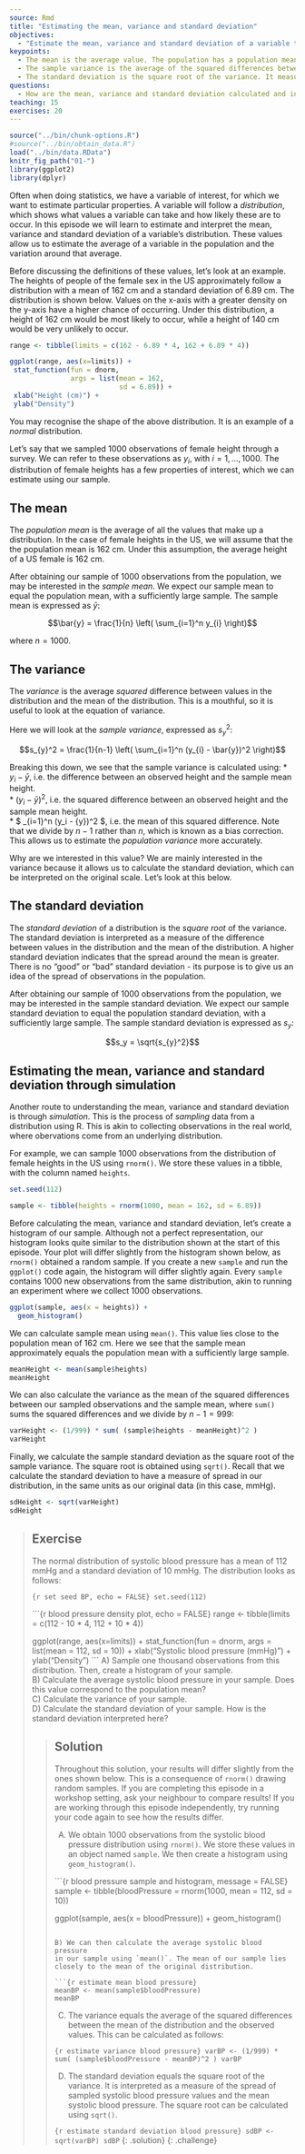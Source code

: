 ---
source: Rmd
title: "Estimating the mean, variance and standard deviation"
objectives:
  - "Estimate the mean, variance and standard deviation of a variable through simulation."
keypoints:
  - The mean is the average value. The population has a population mean, while we estimate a sample mean from our sample.
  - The sample variance is the average of the squared differences between values in our sample and the mean of our sample.
  - The standard deviation is the square root of the variance. It measures the spread of observations around the mean, in units of the original data. 
questions:
  - How are the mean, variance and standard deviation calculated and interpreted?
teaching: 15
exercises: 20
---

```{r, include=FALSE}
source("../bin/chunk-options.R")
#source("../bin/obtain_data.R")
load("../bin/data.RData")
knitr_fig_path("01-")
library(ggplot2)
library(dplyr)
```

Often when doing statistics, we have a variable of interest, for which we want to
estimate particular properties. A variable will follow a *distribution*, which shows
what values a variable can take and how likely these are to occur.
In this episode we will learn to estimate and 
interpret the mean, variance and standard deviation of a variable's distribution. 
These values allow us to estimate the average of a variable in the population and the 
variation around that average. 

Before discussing the definitions of these values, let's look at an example. The
heights of people of the female sex in the US approximately follow a distribution 
with a mean of 162 cm and a standard deviation of 6.89 cm. 
The distribution is shown below. Values on the x-axis with a greater density on the
y-axis have a higher chance of occurring. Under this distribution, a height of 162 cm would be most likely to occur, while a height of
140 cm would be very unlikely to occur. 

```{r height density plot, echo = FALSE}
range <- tibble(limits = c(162 - 6.89 * 4, 162 + 6.89 * 4))

ggplot(range, aes(x=limits)) +
 stat_function(fun = dnorm,
               args = list(mean = 162,
                           sd = 6.89)) +
 xlab("Height (cm)") +
 ylab("Density")
```

You may recognise the shape of the above distribution. It is an example of a
*normal* distribution. 

Let's say that we sampled 1000 observations of female height through a survey. 
We can refer to these observations as $y_i$, with $i = 1, \dots, 1000$. 
The distribution of female heights has a few properties of interest, which we can estimate using our sample.

## The mean
The *population mean* is the average of all the values that make up a distribution. 
In the case of female heights in the US, we will assume that the the population mean is 162 cm. 
Under this assumption, the average height of a US female is 162 cm.

After obtaining our sample of 1000 observations from the population, we may be interested in the *sample mean*.
We expect our sample mean to equal the population mean, with a sufficiently large sample.
The sample mean is expressed as $\bar{y}$:

$$\bar{y} = \frac{1}{n} \left( \sum_{i=1}^n y_{i} \right)$$

where $n = 1000$.


## The variance
The *variance* is the average *squared* difference between values in the distribution 
and the mean of the distribution. This is a mouthful, so it is useful to look
at the equation of variance. 

Here we will look at the *sample variance*, expressed as $s_{y}^2$:

$$s_{y}^2 = \frac{1}{n-1} \left( \sum_{i=1}^n (y_{i} - \bar{y})^2 \right)$$

Breaking this down, we see that the sample variance is calculated using:
* $y_{i} - \bar{y}$, i.e. the difference between an observed height and the sample mean height.  
* $(y_{i} - \bar{y})^2$, i.e. the squared difference between an observed height and the sample mean height.  
* $\frac{1}{n-1} \sum_{i=1}^n (y_i - \bar{y})^2 $, i.e. the mean of this squared difference. Note that we divide by $n-1$ rather than $n$, which is known as a bias correction. This allows us to estimate the *population variance* more accurately. 

Why are we interested in this value? We are mainly interested in the variance
because it allows us to calculate the standard deviation, which can be interpreted
on the original scale. Let's look at this below.

## The standard deviation
The *standard deviation* of a distribution is the *square root* of the variance. 
The standard deviation is interpreted as a measure of the difference between
values in the distribution and the mean of the distribution. A higher standard deviation
indicates that the spread around the mean is greater. There is no "good" or "bad"
standard deviation - its purpose is to give us an idea of the spread of observations
in the population. 

After obtaining our sample of 1000 observations from the population, we may be interested in the sample standard deviation. 
We expect our sample standard deviation to equal the population standard deviation, with a sufficiently large sample. 
The sample standard deviation is expressed as $s_y$:

$$s_y = \sqrt{s_{y}^2}$$



## Estimating the mean, variance and standard deviation through simulation
Another route to understanding the mean, variance and standard deviation is
through *simulation*. This is the process of *sampling* data from a distribution
using R. This is akin to collecting observations in the real world, where
obervations come from an underlying distribution. 

For example, we can sample 1000 observations from the distribution
of female heights in the US using `rnorm()`. We store these values in a tibble,
with the column named `heights`.

```{r set seed heights, echo = FALSE}
set.seed(112)
```


```{r sample from female heights}
sample <- tibble(heights = rnorm(1000, mean = 162, sd = 6.89))
```

Before calculating the mean, variance and standard deviation, let's create
a histogram of our sample. Although not a perfect representation, our histogram
looks quite similar to the distribution shown at the start of this episode. Your
plot will differ slightly from the histogram shown below, as `rnorm()` obtained
a random sample. If you create a new `sample` and run the `ggplot()` code again, 
the histogram will differ slightly again. Every `sample` contains 1000 new observations
from the same distribution, akin to running an experiment where we collect 1000
observations. 

```{r histogram sample female heights, message = FALSE}
ggplot(sample, aes(x = heights)) +
  geom_histogram()
```

We can calculate sample mean using `mean()`. This value lies 
close to the population mean of 162 cm. Here we see that the sample mean
approximately equals the population mean with a sufficiently large sample.

```{r mean female heights}
meanHeight <- mean(sample$heights)
meanHeight
```

We can also calculate the variance as the mean of the squared differences
between our sampled observations and the sample mean, where
`sum()` sums the squared differences and we divide by $n-1 = 999$:

```{r variance female heights}
varHeight <- (1/999) * sum( (sample$heights - meanHeight)^2 ) 
varHeight
```

Finally, we calculate the sample standard deviation as the square root of the sample variance.
The square root is obtained using `sqrt()`. Recall that we calculate the standard
deviation to have a measure of spread in our distribution, in the same units
as our original data (in this case, mmHg).

```{r square root female heights}
sdHeight <- sqrt(varHeight)
sdHeight
```


> ## Exercise
> The normal distribution of systolic blood pressure has a mean of 112 mmHg 
> and a standard deviation of 10 mmHg. The distribution looks as follows:
> 
> ```{r set seed BP, echo = FALSE}
> set.seed(112)
> ```
> 
> ```{r blood pressure density plot, echo = FALSE}
> range <- tibble(limits = c(112 - 10 * 4, 112 + 10 * 4))
> 
> ggplot(range, aes(x=limits)) +
>  stat_function(fun = dnorm,
>                args = list(mean = 112,
>                            sd = 10)) +
>  xlab("Systolic blood pressure (mmHg)") +
>  ylab("Density")
> ```
> A) Sample one thousand observations from this distribution. Then, create a histogram of your sample.  
> B) Calculate the average systolic blood pressure in your sample.
> Does this value correspond to the population mean?    
> C) Calculate the variance of your sample.  
> D) Calculate the standard deviation of your sample. How is the standard deviation interpreted here?
> 
> > ## Solution
> > Throughout this solution, your results will differ slightly from the ones
> > shown below. This is a consequence of `rnorm()` drawing random samples.
> > If you are completing this episode in a workshop setting, ask your 
> > neighbour to compare results! If you are working through this episode
> > independently, try running your code again to see how the results differ.
> > 
> > A) We obtain 1000 observations from the systolic blood pressure distribution using `rnorm()`. 
> > We store these values in an object named `sample`. We then create a histogram
> > using `geom_histogram()`.
> > 
> > ```{r blood pressure sample and histogram, message = FALSE}
> > sample <- tibble(bloodPressure = rnorm(1000, mean = 112, sd = 10))
> > 
> > ggplot(sample, aes(x = bloodPressure)) +
> >   geom_histogram()
> > ```
> > 
> > B) We can then calculate the average systolic blood pressure 
> > in our sample using `mean()`. The mean of our sample lies closely to the mean of the original distribution. 
> > 
> > ```{r estimate mean blood pressure}
> > meanBP <- mean(sample$bloodPressure)
> > meanBP
> > ```
> > 
> > C) The variance equals the average of the squared differences between the mean of the distribution and the
> > observed values. This can be calculated as follows:
> > 
> > ```{r estimate variance blood pressure}
> > varBP <- (1/999) * sum( (sample$bloodPressure - meanBP)^2 )
> > varBP
> > ```
> > 
> > D) The standard deviation equals the square root of the variance. 
> > It is interpreted as a measure of the spread of sampled systolic blood pressure 
> > values and the mean systolic blood pressure. The square root can be calculated using `sqrt()`. 
> > 
> > ```{r estimate standard deviation blood pressure}
> > sdBP <- sqrt(varBP)
> > sdBP
> > ```
> {: .solution}
{: .challenge}


